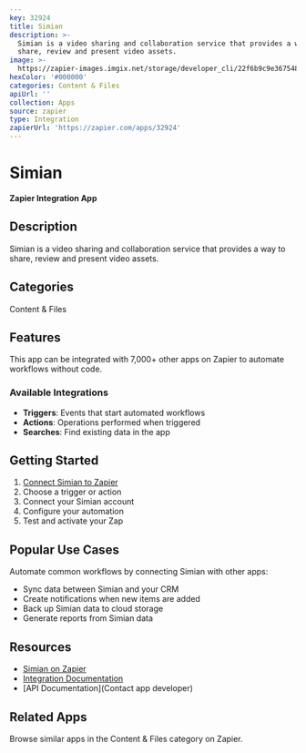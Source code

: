 ```yaml
---
key: 32924
title: Simian
description: >-
  Simian is a video sharing and collaboration service that provides a way to
  share, review and present video assets.
image: >-
  https://zapier-images.imgix.net/storage/developer_cli/22f6b9c9e36754857865a8efc85b8e67.png?auto=format%2Ccompress&ixlib=python-3.0.0&q=50
hexColor: '#000000'
categories: Content & Files
apiUrl: ''
collection: Apps
source: zapier
type: Integration
zapierUrl: 'https://zapier.com/apps/32924'
---
```

# Simian

**Zapier Integration App**

## Description

Simian is a video sharing and collaboration service that provides a way to share, review and present video assets.

## Categories

Content & Files

## Features

This app can be integrated with 7,000+ other apps on Zapier to automate workflows without code.

### Available Integrations

- **Triggers**: Events that start automated workflows
- **Actions**: Operations performed when triggered
- **Searches**: Find existing data in the app

## Getting Started

1. [Connect Simian to Zapier](https://zapier.com/apps/32924)
2. Choose a trigger or action
3. Connect your Simian account
4. Configure your automation
5. Test and activate your Zap

## Popular Use Cases

Automate common workflows by connecting Simian with other apps:

- Sync data between Simian and your CRM
- Create notifications when new items are added
- Back up Simian data to cloud storage
- Generate reports from Simian data

## Resources

- [Simian on Zapier](https://zapier.com/apps/32924)
- [Integration Documentation](https://zapier.com/apps/32924/integrations)
- [API Documentation](Contact app developer)

## Related Apps

Browse similar apps in the Content & Files category on Zapier.
